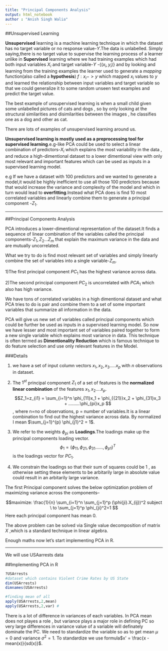 ```yaml
---
title: "Principal Components Analysis"
output: html_notebook
author : "Anish Singh Walia"
---
```


##Unsupervised Learning

__Unsupervised__ learning is a machine learning technique in which the dataset has no target variable or no response value-$Y$.The data is unlabelled.
Simply saying,there is no target value to supervise the learning process of a learner unlike in __Supervised__ learning where we had training examples which had both input variables $X_i$ and target variable-$Y$ -{$(x_i,y_i)$} and by looking and learning from the training examples the learner used to generate a *mapping* function(also called a __hypothesis__) $f : x_i-> y$ which mapped $x_i$ values to $y$ and learned the relationship between input variables and target variable so that we could generalize it to some random unseen test examples and predict the target value.

The best example of unsupervised learning is when a small child given some unlabelled pictures of cats and dogs , so by only looking at the structural similarities and disimilarities between the images , he classifies one as a dog and other as cat.

There are lots of examples of unsupervised learning around us.

__Unsupervised learning is mostly used as a preprocessing tool for supervised learning__.e.g-like PCA could be used to select a linear combination of predictors-$X_i$ which explains the most variability in the data , and reduce a high-dimentional dataset to a lower dimentional view with only most relevant and important features which can be used as inputs in a supervised learning model.

e.g If we have a dataset with 100 predictors and we wanted to generate a model,it would be highly inefficient to use all those 100 predictors because that would increase the variance and complexity of the model and which in turn would lead to __overfitting__.Instead what PCA does is find 10 most correlated variables and linearly combine them to generate a principal component -$Z_1$. 

----------------------


##Principal Components Analysis

PCA introduces a lower-dimentional representation of the dataset.It finds a sequence of linear combination of the variables called the principal components-$Z_1,Z_2...Z_m$ that explain the maximum variance in the data and are mutually uncorrelated.

What we try to do is find most relevant set of variables and simply linearly combine the set of variables into a single variable-$Z_m$.

1)The first principal component $PC_1$ has the highest variance across data.

2)The second principal component $PC_2$ is uncorrelated with $PCA_1$ which also has high variance.

We have tons of correlated variables in a high dimentional dataset and what PCA tries to do is pair and combine them to a set of some important variables that summarize all information in the data.

PCA will give us new set of variables called principal components which could be further be used as inputs in a supervised learning model.
So now we have lesser and most important set of variables paired together to form a new single variable which explains most variance in data.
This technique is often termed as __Dimentionality Reduction__ which is famous technique to do feature selection and use only relevant features in the Model.


###Details

1) we have a set of input column vectors $x_1,x_2,x_3.....x_p$ with $n$ observations in dataset.

2) The $1^{st}$ principal component $Z_1$ of a set of features is the __normalized linear combination__ of the features $x_1,x_2....x_p$.
    $$Z_1=z_{i1} = \sum_{i=1}^n \phi_{11}x_1 + \phi_{{21}}x_2 + \phi_{31}x_3 + .........\phi_{pi}x_p $$,
where n=no of observations, p = number of variables.It is a linear combination to find out the highest variance across data.
By normalized I mean $\sum_{j=1}^{p} \phi_{j1}^2 = 1$.

3) We refer to the weights $\phi_{pi}$ as __Loadings__.The loadings make up the principal components loading vector.
$$\phi_1 = (\phi_{11},\phi_{21},\phi_{31}......,\phi_{p1})^T$$ is the loadings vector for $PC_1$.

4) We constrain the loadings so that their sum of squares could be 1 , as otherwise setting these elements to be arbitarily large in absolute value could result in an arbitarily large variance.



The first Principal component solves the below optimization problem of maximizing variance across the components--

$$maximize: \frac{1}{n} \sum_{i=1}^n \sum_{j=1}^p (\phi{ji}.X_{ij})^2  subject \ to \sum_{j=1}^p \phi_{ji}^2=1  $$
Here each principal component has mean 0.

The above problem can be solved via Single value decomposition of matrix $X$ ,which is a standard technique in linear algebra.


Enough maths now let's start implementing PCA in R.

--------------------------------------

We will use USAarrests data

##Implementing PCA in R

```r
?USArrests
#dataset which contains Violent Crime Rates by US State
dim(USArrests)
dimnames(USArrests)


```

```r
#finding mean of all 
apply(USArrests,2,mean)
apply(USArrests,2,var) #


```

There is a lot of difference in variances of each variables. In PCA mean does not playes a role , but variance plays a major role in defining PC so very large differences in variance value of a variable will definately dominate the PC.
We need to standardize the variable so as to get mean $\mu=0$  and variance $\sigma^2=1$.
To standardize we use formula$x' = \frac{x - mean(x)}{sd(x)}$.


